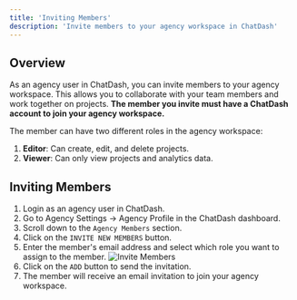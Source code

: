 ```yaml
---
title: 'Inviting Members'
description: 'Invite members to your agency workspace in ChatDash'
---
```


## Overview

As an agency user in ChatDash, you can invite members to your agency workspace.
This allows you to collaborate with your team members and work together on projects.
**The member you invite must have a ChatDash account to join your agency workspace.**

The member can have two different roles in the agency workspace:
1. **Editor**: Can create, edit, and delete projects.
2. **Viewer**: Can only view projects and analytics data.

## Inviting Members

1. Login as an agency user in ChatDash.
2. Go to Agency Settings -> Agency Profile in the ChatDash dashboard.
3. Scroll down to the `Agency Members` section.
4. Click on the `INVITE NEW MEMBERS` button.
5. Enter the member's email address and select which role you want to assign to the member.
    ![Invite Members](../images/invite-members.png)
6. Click on the `ADD` button to send the invitation.
7. The member will receive an email invitation to join your agency workspace.

